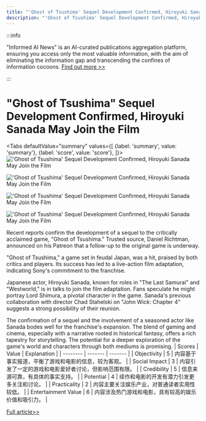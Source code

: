 ```yaml
---
title: "'Ghost of Tsushima' Sequel Development Confirmed, Hiroyuki Sanada May Join the Film"
description: "'Ghost of Tsushima' Sequel Development Confirmed, Hiroyuki Sanada May Join the Film"
---
```



:::info

"Informed AI News" is an AI-curated publications aggregation platform, ensuring you access only the most valuable information, with the aim of eliminating the information gap and transcending the confines of information cocoons.  [Find out more >>](/docs/guides)

:::

# "Ghost of Tsushima" Sequel Development Confirmed, Hiroyuki Sanada May Join the Film


<Tabs
	defaultValue="summary"
	values={[
	{label: 'summary', value: 'summary'},
	{label: 'score', value: 'score'},
]}>
<TabItem value="summary">
<img
  src="https://image.informedainews.com/2024/06/Ent-QGa-1717382665-0.jpg"
  alt="'Ghost of Tsushima' Sequel Development Confirmed, Hiroyuki Sanada May Join the Film"
/>

<img
  src="https://image.informedainews.com/2024/06/Ent-uK3-1717382665-1.jpg"
  alt="'Ghost of Tsushima' Sequel Development Confirmed, Hiroyuki Sanada May Join the Film"
/>

<img
  src="https://image.informedainews.com/2024/06/Ent-FbI-1717382665-2.jpg"
  alt="'Ghost of Tsushima' Sequel Development Confirmed, Hiroyuki Sanada May Join the Film"
/>

<img
  src="https://image.informedainews.com/2024/06/Ent-6s3-1717382665-3.jpg"
  alt="'Ghost of Tsushima' Sequel Development Confirmed, Hiroyuki Sanada May Join the Film"
/>



Recent reports confirm the development of a sequel to the critically acclaimed game, "Ghost of Tsushima." Trusted source, Daniel Richtman, announced on his Patreon that a follow-up to the original game is underway.

"Ghost of Tsushima," a game set in feudal Japan, was a hit, praised by both critics and players. Its success has led to a live-action film adaptation, indicating Sony's commitment to the franchise.

Japanese actor, Hiroyuki Sanada, known for roles in "The Last Samurai" and "Westworld," is in talks to join the film adaptation. Fans speculate he might portray Lord Shimura, a pivotal character in the game. Sanada's previous collaboration with director Chad Stahelski on "John Wick: Chapter 4" suggests a strong possibility of their reunion.

The confirmation of a sequel and the involvement of a seasoned actor like Sanada bodes well for the franchise's expansion. The blend of gaming and cinema, especially with a narrative rooted in historical fantasy, offers a rich tapestry for storytelling. The potential for a deeper exploration of the game's world and characters through both mediums is promising.
</TabItem>
<TabItem value="score">
	| Scores     | Value   | Explanation |
	| -------- | ------- | ------- |
	| Objectivity  | 5    | 内容基于事实报道，平衡了游戏和电影的信息，较为客观。    |
	| Social Impact | 3     | 内容引发了一定的游戏和电影爱好者讨论，但影响范围有限。    |
	| Credibility    | 5    | 信息来源可靠，有具体的事实支持。    |
	| Potential    | 4    | 续作和电影的开发有潜力引发更多关注和讨论。    |
	| Practicality    | 2    | 内容主要关注娱乐产业，对普通读者实用性较低。    |
	| Entertainment Value    | 6    | 内容涉及热门游戏和电影，具有较高的娱乐价值和吸引力。    |
</TabItem>
</Tabs>

[Full article>>](https://www.cnbeta.com.tw/articles/game/1433314.htm)

